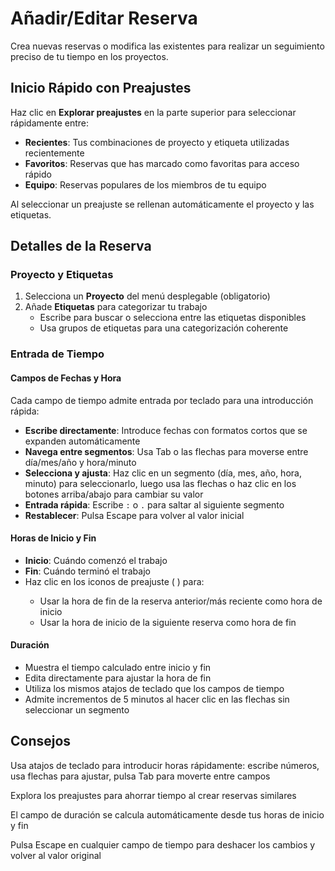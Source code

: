 # Añadir/Editar Reserva

Crea nuevas reservas o modifica las existentes para realizar un seguimiento preciso de tu tiempo en los proyectos.

## Inicio Rápido con Preajustes

Haz clic en **Explorar preajustes** en la parte superior para seleccionar rápidamente entre:
- **Recientes**: Tus combinaciones de proyecto y etiqueta utilizadas recientemente
- **Favoritos**: Reservas que has marcado como favoritas para acceso rápido
- **Equipo**: Reservas populares de los miembros de tu equipo

Al seleccionar un preajuste se rellenan automáticamente el proyecto y las etiquetas.

## Detalles de la Reserva

### Proyecto y Etiquetas
1. Selecciona un **Proyecto** del menú desplegable (obligatorio)
2. Añade **Etiquetas** para categorizar tu trabajo
   - Escribe para buscar o selecciona entre las etiquetas disponibles
   - Usa grupos de etiquetas para una categorización coherente

### Entrada de Tiempo

#### Campos de Fechas y Hora
Cada campo de tiempo admite entrada por teclado para una introducción rápida:
- **Escribe directamente**: Introduce fechas con formatos cortos que se expanden automáticamente
- **Navega entre segmentos**: Usa Tab o las flechas para moverse entre día/mes/año y hora/minuto
- **Selecciona y ajusta**: Haz clic en un segmento (día, mes, año, hora, minuto) para seleccionarlo, luego usa las flechas o haz clic en los botones arriba/abajo para cambiar su valor
- **Entrada rápida**: Escribe `:` o `.` para saltar al siguiente segmento
- **Restablecer**: Pulsa Escape para volver al valor inicial

#### Horas de Inicio y Fin
- **Inicio**: Cuándo comenzó el trabajo
- **Fin**: Cuándo terminó el trabajo
- Haz clic en los iconos de preajuste (<Icon name="ArrowDownToLine" /> <Icon name="ArrowUpToLine" />) para:
  - Usar la hora de fin de la reserva anterior/más reciente como hora de inicio
  - Usar la hora de inicio de la siguiente reserva como hora de fin

#### Duración
- Muestra el tiempo calculado entre inicio y fin
- Edita directamente para ajustar la hora de fin
- Utiliza los mismos atajos de teclado que los campos de tiempo
- Admite incrementos de 5 minutos al hacer clic en las flechas sin seleccionar un segmento

## Consejos

<Tip>Usa atajos de teclado para introducir horas rápidamente: escribe números, usa flechas para ajustar, pulsa Tab para moverte entre campos</Tip>

<Tip>Explora los preajustes para ahorrar tiempo al crear reservas similares</Tip>

<Tip>El campo de duración se calcula automáticamente desde tus horas de inicio y fin</Tip>

<Tip>Pulsa Escape en cualquier campo de tiempo para deshacer los cambios y volver al valor original</Tip>

